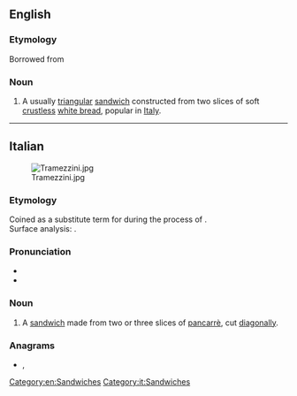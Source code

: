 ==English==
{{wikipedia}}

===Etymology===
Borrowed from {{bor|en|it|tramezzino}}

===Noun===
{{en-noun|tramezzini}}

# A usually [[triangular]] [[sandwich]] constructed from two slices of soft [[crustless]] [[white bread]], popular in [[Italy]].

[[Category:en:Sandwiches]]

----

==Italian==
[[Image:Tramezzini.jpg|thumb]]

===Etymology===
Coined as a substitute term for {{m|en|sandwich}} during the {{w|Italianization}} process of {{w|Kingdom of Italy#Fascist regime (1922–1943)|Fascist Italy}}. <br />
Surface analysis: {{suffix|it|tramezzo|lit1=in the middle|ino|pos2=diminutive suffix}}.

===Pronunciation===
* {{IPA|lang=it|/trameˈd͡ːzino/|[t̪r̺a.med̪ˈd̪͡z̪iː.n̺o]}}
* {{hyphenation|lang=it|tra|mez|zì|no}}

===Noun===
{{it-noun|m}}
{{wikipedia|lang=it}}
# A [[sandwich]] made from two or three slices of [[pancarrè]], cut [[diagonally]].

===Anagrams===
* {{l|it|intramezzo}}, {{l|it|intramezzò}}

[[Category:it:Sandwiches]]